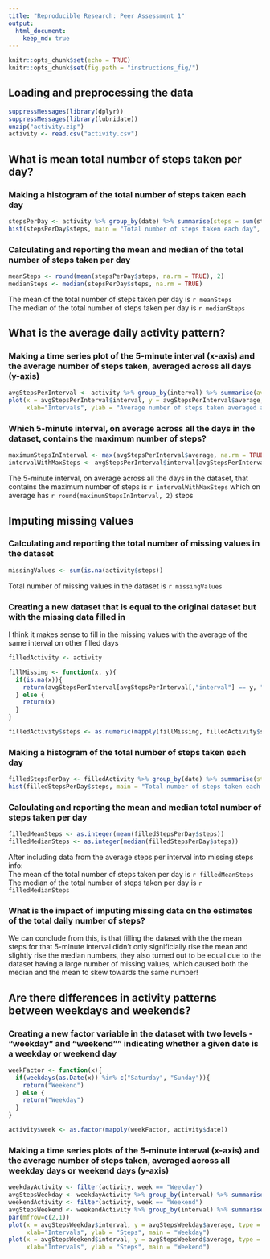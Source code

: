 ```yaml
---
title: "Reproducible Research: Peer Assessment 1"
output: 
  html_document:
    keep_md: true
---
```


```r
knitr::opts_chunk$set(echo = TRUE)
knitr::opts_chunk$set(fig.path = "instructions_fig/")
```

## Loading and preprocessing the data
```r
suppressMessages(library(dplyr))
suppressMessages(library(lubridate))
unzip("activity.zip")
activity <- read.csv("activity.csv")
```
## What is mean total number of steps taken per day?

### Making a histogram of the total number of steps taken each day

```r
stepsPerDay <- activity %>% group_by(date) %>% summarise(steps = sum(steps, na.rm = TRUE))
hist(stepsPerDay$steps, main = "Total number of steps taken each day", xlab = "Steps")
```

### Calculating and reporting the mean and median of the total number of steps taken per day

```r
meanSteps <- round(mean(stepsPerDay$steps, na.rm = TRUE), 2)
medianSteps <- median(stepsPerDay$steps, na.rm = TRUE)
```

The mean of the total number of steps taken per day is `r meanSteps`  
The median of the total number of steps taken per day is `r medianSteps`

## What is the average daily activity pattern?

### Making a time series plot of the 5-minute interval (x-axis) and the average number of steps taken, averaged across all days (y-axis)

```r
avgStepsPerInterval <- activity %>% group_by(interval) %>% summarise(average = mean(steps, na.rm = TRUE))
plot(x = avgStepsPerInterval$interval, y = avgStepsPerInterval$average, type = "l", 
     xlab="Intervals", ylab = "Average number of steps taken averaged across all days")
```

### Which 5-minute interval, on average across all the days in the dataset, contains the maximum number of steps?

```r
maximumStepsInInterval <- max(avgStepsPerInterval$average, na.rm = TRUE)
intervalWithMaxSteps <- avgStepsPerInterval$interval[avgStepsPerInterval$average == maximumStepsInInterval]
```

The 5-minute interval, on average across all the days in the dataset,
that contains the maximum number of steps is `r intervalWithMaxSteps`
which on average has `r round(maximumStepsInInterval, 2)` steps

## Imputing missing values

### Calculating and reporting the total number of missing values in the dataset

```r
missingValues <- sum(is.na(activity$steps))
```

Total number of missing values in the dataset is `r missingValues`

### Creating a new dataset that is equal to the original dataset but with the missing data filled in

I think it makes sense to fill in the missing values with the average of the same interval on other filled days

```r
filledActivity <- activity

fillMissing <- function(x, y){
  if(is.na(x)){
    return(avgStepsPerInterval[avgStepsPerInterval[,"interval"] == y, "average"])
  } else {
    return(x)
  }
}

filledActivity$steps <- as.numeric(mapply(fillMissing, filledActivity$steps, filledActivity$interval))
```

### Making a histogram of the total number of steps taken each day

```r
filledStepsPerDay <- filledActivity %>% group_by(date) %>% summarise(steps = sum(steps))
hist(filledStepsPerDay$steps, main = "Total number of steps taken each day", xlab = "Steps")
```

### Calculating and reporting the mean and median total number of steps taken per day

```r
filledMeanSteps <- as.integer(mean(filledStepsPerDay$steps))
filledMedianSteps <- as.integer(median(filledStepsPerDay$steps))
```

After including data from the average steps per interval into missing steps info:  
The mean of the total number of steps taken per day is `r filledMeanSteps`  
The median of the total number of steps taken per day is `r filledMedianSteps`

### What is the impact of imputing missing data on the estimates of the total daily number of steps?

We can conclude from this, is that filling the dataset with the the mean steps
for that 5-minute interval didn't only significially rise the mean and slightly
rise the median numbers, they also turned out to be equal due to the dataset
having a large number of missing values, which caused both the median and the mean
to skew towards the same number!

## Are there differences in activity patterns between weekdays and weekends?

### Creating a new factor variable in the dataset with two levels - "weekday" and "weekend"" indicating whether a given date is a weekday or weekend day

```r
weekFactor <- function(x){
  if(weekdays(as.Date(x)) %in% c("Saturday", "Sunday")){
    return("Weekend")
  } else {
    return("Weekday")
  }
}

activity$week <- as.factor(mapply(weekFactor, activity$date))
```

### Making a time series plots of the 5-minute interval (x-axis) and the average number of steps taken, averaged across all weekday days or weekend days (y-axis)

```r
weekdayActivity <- filter(activity, week == "Weekday")
avgStepsWeekday <- weekdayActivity %>% group_by(interval) %>% summarise(average = mean(steps, na.rm = TRUE))
weekendActivity <- filter(activity, week == "Weekend")
avgStepsWeekend <- weekendActivity %>% group_by(interval) %>% summarise(average = mean(steps, na.rm = TRUE))
par(mfrow=c(2,1))
plot(x = avgStepsWeekday$interval, y = avgStepsWeekday$average, type = "l",
     xlab="Intervals", ylab = "Steps", main = "Weekday")
plot(x = avgStepsWeekend$interval, y = avgStepsWeekend$average, type = "l",
     xlab="Intervals", ylab = "Steps", main = "Weekend")
```
